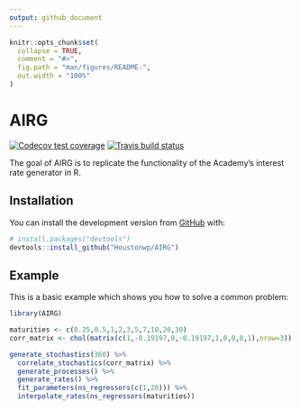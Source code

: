 ```yaml
---
output: github_document
---
```


<!-- README.md is generated from README.Rmd. Please edit that file -->

```r
knitr::opts_chunk$set(
  collapse = TRUE,
  comment = "#>",
  fig.path = "man/figures/README-",
  out.width = "100%"
)
```

# AIRG

<!-- badges: start -->
[![Codecov test coverage](https://codecov.io/gh/Houstonwp/AIRG/branch/master/graph/badge.svg)](https://codecov.io/gh/Houstonwp/AIRG?branch=master)
[![Travis build status](https://travis-ci.org/Houstonwp/AIRG.svg?branch=master)](https://travis-ci.org/Houstonwp/AIRG)
<!-- badges: end -->

The goal of AIRG is to replicate the functionality of the Academy's interest rate generator in R.

## Installation

You can install the development version from [GitHub](https://github.com/) with:

``` r
# install.packages("devtools")
devtools::install_github("Houstonwp/AIRG")
```
## Example

This is a basic example which shows you how to solve a common problem:

```r
library(AIRG)

maturities <- c(0.25,0.5,1,2,3,5,7,10,20,30)
corr_matrix <- chol(matrix(c(1,-0.19197,0,-0.19197,1,0,0,0,1),nrow=3))

generate_stochastics(360) %>% 
  correlate_stochastics(corr_matrix) %>% 
  generate_processes() %>% 
  generate_rates() %>% 
  fit_parameters(ns_regressors(c(1,20))) %>% 
  interpolate_rates(ns_regressors(maturities))
```


